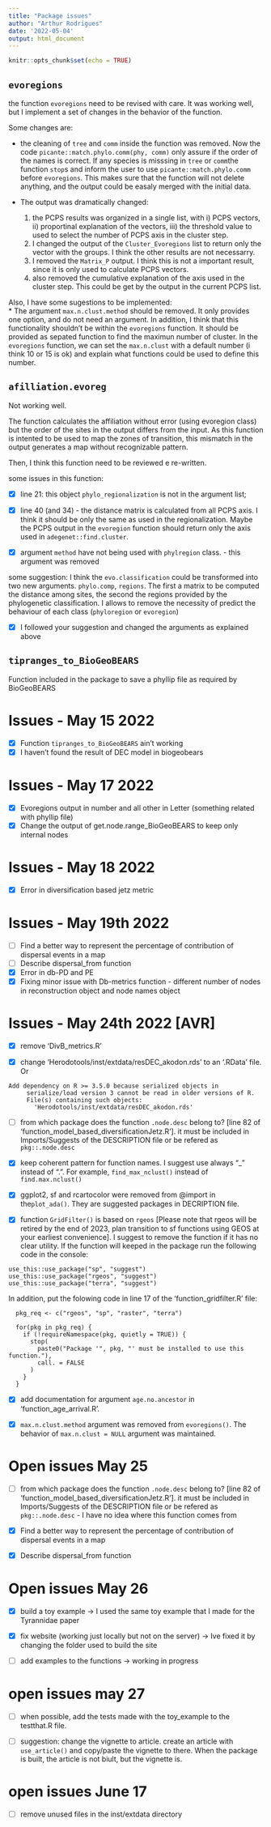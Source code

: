 ```yaml
---
title: "Package issues"
author: "Arthur Rodrigues"
date: '2022-05-04'
output: html_document
---
```


```r
knitr::opts_chunk$set(echo = TRUE)
```

## `evoregions`

the function `evoregions` need to be revised with care. It was working well, but I implement a set of changes in the behavior of the function.

Some changes are:

-   the cleaning of `tree` and `comm` inside the function was removed. Now the code `picante::match.phylo.comm(phy, comm)` only assure if the order of the names is correct. If any species is misssing in `tree` or `comm`the function `stop`s and inform the user to use `picante::match.phylo.comm` before `evoregions`. This makes sure that the function will not delete anything, and the output could be easaly merged with the initial data.

-   The output was dramatically changed:

    1)  the PCPS results was organized in a single list, with i) PCPS vectors, ii) proportinal explanation of the vectors, iii) the threshold value to used to select the number of PCPS axis in the cluster step.
    2)  I changed the output of the `Cluster_Evoregions` list to return only the vector with the groups. I think the other results are not necessarry.
    3)  I removed the `Matrix_P` output. I think this is not a important result, since it is only used to calculate PCPS vectors.
    4)  also removed the cumulative explanation of the axis used in the cluster step. This could be get by the output in the current PCPS list.

Also, I have some sugestions to be implemented:\
\* The argument `max.n.clust.method` should be removed. It only provides one option, and do not need an argument. In addition, I think that this functionality shouldn't be within the `evoregions` function. It should be provided as sepated function to find the maximun number of cluster. In the `evoregions` function, we can set the `max.n.clust` with a default number (i think 10 or 15 is ok) and explain what functions could be used to define this number.

## `afilliation.evoreg`

Not working well.

The function calculates the affiliation without error (using evoregion class) but the order of the sites in the output differs from the input. As this function is intented to be used to map the zones of transition, this mismatch in the output generates a map without recognizable pattern.

Then, I think this function need to be reviewed e re-written.

some issues in this function:  

- [x] line 21: this object `phylo_regionalization` is not in the argument list;

- [x] line 40 (and 34) - the distance matrix is calculated from all PCPS axis. I think it should be only the same as used in the regionalization. Maybe the PCPS output in the `evoregion` function should return only the axis used in `adegenet::find.cluster`. 

- [x] argument `method` have not being used with `phylregion` class. - this argument was removed

some suggestion:
I think the `evo.classification` could be transformed into two new arguments. `phylo.comp`, `regions`. The first a matrix to be computed the distance among sites, the second the regions provided by the phylogenetic classification. 
I allows to remove the necessity of predict the behaviour of each class (`phyloregion` or `evoregion`)

- [x] I followed your suggestion and changed the arguments as explained above

## `tipranges_to_BioGeoBEARS`

Function included in the package to save a phyllip file as required by BioGeoBEARS

# Issues - May 15 2022

- [x] Function `tipranges_to_BioGeoBEARS` ain't working
- [x] I haven't found the result of DEC model in biogeobears

# Issues - May 17 2022

- [x] Evoregions output in number and all other in Letter (something related with phyllip file)
- [x] Change the output of get.node.range_BioGeoBEARS to keep only internal nodes

# Issues - May 18 2022

- [x] Error in diversification based jetz metric

# Issues - May 19th 2022

- [ ] Find a better way to represent the percentage of contribution of dispersal events in a map
- [ ] Describe dispersal_from function
- [x] Error in db-PD and PE
- [x] Fixing minor issue with Db-metrics function - different number of nodes in reconstruction object and node names object


# Issues - May 24th 2022 [AVR]

- [x] remove 'DivB_metrics.R'

- [x] change 'Herodotools/inst/extdata/resDEC_akodon.rds' to an '.RData' file. Or 
```
Add dependency on R >= 3.5.0 because serialized objects in
     serialize/load version 3 cannot be read in older versions of R.
     File(s) containing such objects:
       'Herodotools/inst/extdata/resDEC_akodon.rds'
```

- [ ] from which package does the function `.node.desc` belong to? [line 82 of 'function_model_based_diversificationJetz.R']. it must be included in Imports/Suggests of the DESCRIPTION file or be refered as `pkg::.node.desc`

- [x] keep coherent pattern for function names. I suggest use always "_" instead of ".". For example, `find_max_nclust()` instead of `find.max.nclust()`


- [x] ggplot2, sf and rcartocolor were removed from @import in the`plot_ada()`. They are suggested packages in DECRIPTION file. 

- [x] function `GridFilter()` is based on `rgeos` [Please note that rgeos will be retired by the end of 2023, plan transition to sf functions using GEOS at your earliest convenience]. I suggest to remove the function if it has no clear utility. If the function will keeped in the package run the following code in the console: 
```
use_this::use_package("sp", "suggest")
use_this::use_package("rgeos", "suggest")
use_this::use_package("terra", "suggest")

```

In addition, put the folowing code in line 17 of the 'function_gridfilter.R' file:

```
  pkg_req <- c("rgeos", "sp", "raster", "terra")
  
  for(pkg in pkg_req) {
    if (!requireNamespace(pkg, quietly = TRUE)) {
      stop(
        paste0("Package '", pkg, "' must be installed to use this function."),
        call. = FALSE
      )
    }
  }

```

- [x] add documentation for argument `age.no.ancestor` in 'function_age_arrival.R'.

- [x] `max.n.clust.method` argument was removed from `evoregions()`. The behavior of `max.n.clust = NULL` argument was maintained. 


# Open issues May 25

- [ ] from which package does the function `.node.desc` belong to? [line 82 of 'function_model_based_diversificationJetz.R']. it must be included in Imports/Suggests of the DESCRIPTION file or be refered as `pkg::.node.desc` - I have no idea where this function comes from 

- [X] Find a better way to represent the percentage of contribution of dispersal events in a map

- [X] Describe dispersal_from function

# Open issues May 26

- [x] build a toy example -> I used the same toy example that I made for the Tyrannidae paper



- [x] fix website (working just locally but not on the server) -> Ive fixed it by changing the folder used to build the site

- [ ] add examples to the functions -> working in progress 

# open issues may 27

- [ ] when possible, add the tests made with the toy_example to the testthat.R file. 

- [ ] suggestion: change the vignette to article. create an article with `use_article()` and copy/paste the vignette to there. When the package is built, the article is not biult, but the vignette is. 

# open issues June 17

- [ ] remove unused files in the inst/extdata directory




